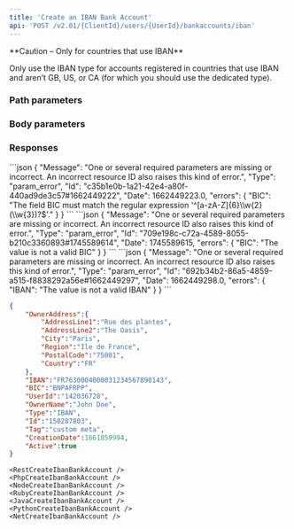 ```yaml
---
title: 'Create an IBAN Bank Account'  
api: 'POST /v2.01/{ClientId}/users/{UserId}/bankaccounts/iban'  
---
```


  

<Warning>  
**Caution – Only for countries that use IBAN** 
  
Only use the IBAN type for accounts registered in countries that use IBAN and aren’t GB, US, or CA (for which you should use the dedicated type).   
</Warning>

### Path parameters  

<UserId1 />  

### Body parameters  

<OwnerAddress />  

<IBAN />  

<BIC />  

<OwnerName />  

<Tag4 />  

### Responses  

<AccordionGroup><Accordion title="200">  

<OwnerAddressResponse />  

<IBANResponse />  

<BICResponse />  

<UserId2Response />  

<OwnerNameResponse />  

<Type5Response />  

<IdResponse />  

<Tag4Response />  

<CreationDateResponse />  

<ActiveResponse /></Accordion>

</AccordionGroup>  
<AccordionGroup>  

<Accordion title="400 - BIC format not valid">
```json  
{
    "Message": "One or several required parameters are missing or incorrect. An incorrect resource ID also raises this kind of error.",
    "Type": "param_error",
    "Id": "c35b1e0b-1a21-42e4-a80f-440ad9de3c57#1662449222",
    "Date": 1662449223.0,
    "errors": {
        "BIC": "The field BIC must match the regular expression '^[a-zA-Z]{6}\\w{2}(\\w{3})?$'."
    }
}
```
</Accordion>
<Accordion title="400 - BIC value not valid">
```json  
{
    "Message": "One or several required parameters are missing or incorrect. An incorrect resource ID also raises this kind of error.",
    "Type": "param_error",
    "Id": "709e198c-c72a-4589-8055-b210c3360893#1745589614",
    "Date": 1745589615,
    "errors": {
        "BIC": "The value is not a valid BIC"
    }
}
```
</Accordion>
<Accordion title="400 - IBAN not valid">
```json
{
    "Message": "One or several required parameters are missing or incorrect. An incorrect resource ID also raises this kind of error.",
    "Type": "param_error",
    "Id": "692b34b2-86a5-4859-a515-f8838292a56e#1662449297",
    "Date": 1662449298.0,
    "errors": {
        "IBAN": "The value is not a valid IBAN"
    }
}  
```
</Accordion>

</AccordionGroup>  

<ResponseExample>  

```json 200  
{
    "OwnerAddress":{
        "AddressLine1":"Rue des plantes",
        "AddressLine2":"The Oasis",
        "City":"Paris",
        "Region":"Ile de France",
        "PostalCode":"75001",
        "Country":"FR"
    },
    "IBAN":"FR7630004000031234567890143",
    "BIC":"BNPAFRPP",
    "UserId":"142036728",
    "OwnerName":"John Doe",
    "Type":"IBAN",
    "Id":"150287803",
    "Tag":"custom meta",
    "CreationDate":1661859994,
    "Active":true
}  
 ```  

</ResponseExample>  

<RequestExample>  
  
    <RestCreateIbanBankAccount />
    <PhpCreateIbanBankAccount />
    <NodeCreateIbanBankAccount />
    <RubyCreateIbanBankAccount />
    <JavaCreateIbanBankAccount />
    <PythonCreateIbanBankAccount />
    <NetCreateIbanBankAccount />
  
</RequestExample>